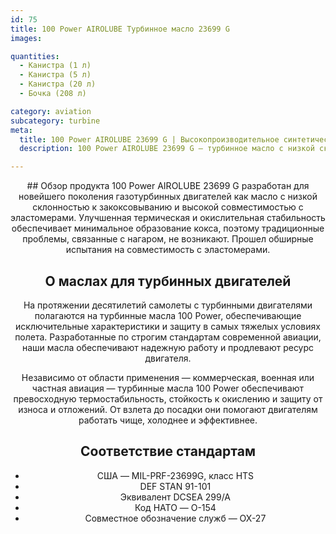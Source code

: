 ```yaml
---
id: 75
title: 100 Power AIROLUBE Турбинное масло 23699 G
images:

quantities:
  - Канистра (1 л)
  - Канистра (5 л)
  - Канистра (20 л)
  - Бочка (208 л)

category: aviation
subcategory: turbine
meta:
  title: 100 Power AIROLUBE 23699 G | Высокопроизводительное синтетическое турбинное масло
  description: 100 Power AIROLUBE 23699 G — турбинное масло с низкой склонностью к закоксовыванию и высокой совместимостью с эластомерами, разработанное для требований современных газотурбинных двигателей. Обладает превосходной термической и окислительной стабильностью, снижает образование кокса, повышает надежность работы и продлевает срок службы двигателя. Соответствует MIL-PRF-23699G HTS и DEF STAN 91-101.

---
```


<Header>
  ## Обзор продукта
  100 Power AIROLUBE 23699 G разработан для новейшего поколения газотурбинных двигателей как масло с низкой склонностью к закоксовыванию и высокой совместимостью с эластомерами. Улучшенная термическая и окислительная стабильность обеспечивает минимальное образование кокса, поэтому традиционные проблемы, связанные с нагаром, не возникают. Прошел обширные испытания на совместимость с эластомерами.

  ## О маслах для турбинных двигателей
  На протяжении десятилетий самолеты с турбинными двигателями полагаются на турбинные масла 100 Power, обеспечивающие исключительные характеристики и защиту в самых тяжелых условиях полета. Разработанные по строгим стандартам современной авиации, наши масла обеспечивают надежную работу и продлевают ресурс двигателя.

  Независимо от области применения — коммерческая, военная или частная авиация — турбинные масла 100 Power обеспечивают превосходную термостабильность, стойкость к окислению и защиту от износа и отложений. От взлета до посадки они помогают двигателям работать чище, холоднее и эффективнее.

  ## Соответствие стандартам
  - США — MIL-PRF-23699G, класс HTS
  - DEF STAN 91-101
  - Эквивалент DCSEA 299/A
  - Код НАТО — O-154
  - Совместное обозначение служб — OX-27

</Header>
